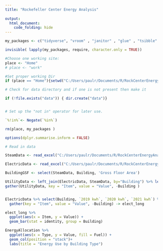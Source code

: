 ```yaml
---
title: "Rockefeller Center Energy Analysis"
 
output: 
  html_document:
    code_folding: hide
---
```


```r

my_packages <- c("tidyverse", "vroom" , "janitor" , "glue" , "tsibble" , "tidytext","lubridate", "fable", "tsibbledata", "ggplot2", "forecast", "tseries", "rio", "zoo", "readxl", "tsibbledata", "knitr", "kableExtra", "formattable")

invisible( lapply(my_packages, require, character.only = TRUE))

#Choose one working site: 
place <- "Home" 
# place <- "work"

#Set proper working Dir 
if (place == "Home"){setwd("C:/Users/paulr/Documents/R/RockCenterEnergyAnalysis")} else {setwd("C:/Users/prode/Documents/R/RockCenterEnergyAnalysis")}

# Check for data directory and if one is not present then make it

if (!file.exists("data")) { dir.create("data")}


# Set up the "not in" operator for later use.

`%!in%`<- Negate(`%in%`)

rm(place, my_packages )

options(dplyr.summarise.inform = FALSE)

# Read in data

SteamData <- read_excel("C:/Users/paulr/Documents/R/RockCenterEnergyAnalysis/Energy_Data_for_Net_Zero_Study.xlsx", sheet = "Sheet1", range = "B2:H11" , col_names = TRUE, na = "NA", col_types = NULL )

ElectricData <- read_excel("C:/Users/paulr/Documents/R/RockCenterEnergyAnalysis/Energy_Data_for_Net_Zero_Study.xlsx", sheet = "Sheet1", range = "B13:G23" , col_names = TRUE, na = "NA", col_types = NULL )

BuildingGSF <- select(SteamData, Building, 'Gross Floor Area')

UtilityData <- left_join(ElectricData, SteamData, by="Building") %>% left_join(BuildingGSF, by="Building")
gather(UtilityData, key = "Item", value = "Value", -Building )


ElectricData %>% select(Building, `2019 kwh`, `2020 kwh`, `2021 kwh`) %>% 
  gather(key = "Item", value = "Value", -Building) -> elect_long 

elect_long %>%
  ggplot(aes(x = Item, y = Value)) +
  geom_bar(stat = identity, group = Building)

EnergyAllocation %>% 
  ggplot(aes(x = Type, y = Value, fill = Fuel)) +
  geom_col(position = "stack")+
  labs(title = "Energy Use by Building Type")
  



```



